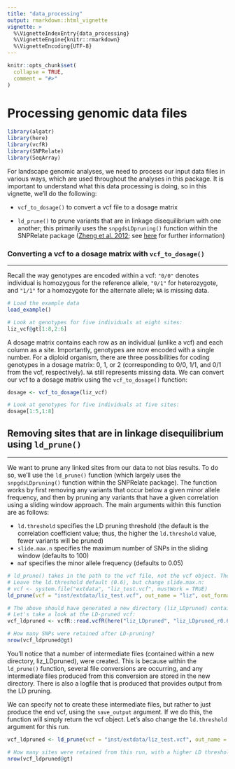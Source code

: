 ```yaml
---
title: "data_processing"
output: rmarkdown::html_vignette
vignette: >
  %\VignetteIndexEntry{data_processing}
  %\VignetteEngine{knitr::rmarkdown}
  %\VignetteEncoding{UTF-8}
---
```


```r
knitr::opts_chunk$set(
  collapse = TRUE,
  comment = "#>"
)
```

# Processing genomic data files

```r
library(algatr)
library(here)
library(vcfR)
library(SNPRelate)
library(SeqArray)
```

For landscape genomic analyses, we need to process our input data files in various ways, which are used throughout the analyses in this package. It is important to understand what this data processing is doing, so in this vignette, we'll do the following:

-   `vcf_to_dosage()` to convert a vcf file to a dosage matrix

-   `ld_prune()` to prune variants that are in linkage disequilibrium with one another; this primarily uses the `snpgdsLDpruning()` function within the SNPRelate package ([Zheng et al. 2012](10.1093/bioinformatics/bts606); see [here](https://www.bioconductor.org/packages/release/bioc/manuals/SNPRelate/man/SNPRelate.pdf) for further information)

### Converting a vcf to a dosage matrix with `vcf_to_dosage()`

------------------------------------------------------------------------

Recall the way genotypes are encoded within a vcf: `"0/0"` denotes individual is homozygous for the reference allele, `"0/1"` for heterozygote, and `"1/1"` for a homozygote for the alternate allele; `NA` is missing data.

```r
# Load the example data
load_example()

# Look at genotypes for five individuals at eight sites:
liz_vcf@gt[1:8,2:6]
```

A dosage matrix contains each row as an individual (unlike a vcf) and each column as a site. Importantly, genotypes are now encoded with a single number. For a diploid organism, there are three possibilities for coding genotypes in a dosage matrix: 0, 1, or 2 (corresponding to 0/0, 1/1, and 0/1 from the vcf, respectively). `NA` still represents missing data. We can convert our vcf to a dosage matrix using the `vcf_to_dosage()` function:

```r
dosage <- vcf_to_dosage(liz_vcf)

# Look at genotypes for five individuals at five sites:
dosage[1:5,1:8]
```

## Removing sites that are in linkage disequilibrium using `ld_prune()`

------------------------------------------------------------------------

We want to prune any linked sites from our data to not bias results. To do so, we'll use the `ld_prune()` function (which largely uses the `snpgdsLDpruning()` function within the SNPRelate package). The function works by first removing any variants that occur  below a given minor allele frequency, and then by pruning any variants that have a given correlation using a sliding window approach. The main arguments within this function are as follows:

-   `ld.threshold` specifies the LD pruning threshold (the default is the correlation coefficient value; thus, the higher the `ld.threshold` value, fewer variants will be pruned)
-   `slide.max.n` specifies the maximum number of SNPs in the sliding window (defaults to 100)
-   `maf` specifies the minor allele frequency (defaults to 0.05)

```r
# ld_prune() takes in the path to the vcf file, not the vcf object. The vcf used to generate the test dataset is in the extdata directory
# Leave the ld.threshold default (0.6), but change slide.max.n:
# vcf <- system.file("extdata", "liz_test.vcf", mustWork = TRUE)
ld_prune(vcf = "inst/extdata/liz_test.vcf", out_name = "liz", out_format = "vcf", slide.max.n=10)

# The above should have generated a new directory (liz_LDpruned) containing several files
# Let's take a look at the LD-pruned vcf:
vcf_ldpruned <- vcfR::read.vcfR(here("liz_LDpruned", "liz_LDpruned_r0.6_n10.vcf"))

# How many SNPs were retained after LD-pruning?
nrow(vcf_ldpruned@gt)
```

You'll notice that a number of intermediate files (contained within a new directory, liz_LDpruned), were created. This is because within the `ld_prune()` function, several file conversions are occurring, and any intermediate files produced from this conversion are stored in the new directory. There is also a logfile that is produced that provides output from the LD pruning.

We can specify not to create these intermediate files, but rather to just produce the end vcf, using the `save_output` argument. If we do this, the function will simply return the vcf object. Let's also change the `ld.threshold` argument for this run.

```r
vcf_ldpruned <- ld_prune(vcf = "inst/extdata/liz_test.vcf", out_name = "liz", out_format = "vcf", ld.threshold = 0.9, slide.max.n=10, save_output = FALSE)

# How many sites were retained from this run, with a higher LD threshold correlation value?
nrow(vcf_ldpruned@gt)
```
